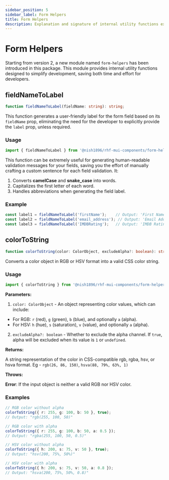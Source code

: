 ```yaml
---
sidebar_position: 5
sidebar_label: Form Helpers
title: Form Helpers
description: Explanation and signature of internal utility functions exported by the package. 
---
```


# Form Helpers

Starting from version 2, a new module named `form-helpers` has been introduced
in this package. This module provides internal utility functions designed to
simplify development, saving both time and effort for developers.

## fieldNameToLabel

```ts
function fieldNameToLabel(fieldName: string): string;
```

This function generates a user-friendly label for the form field based on its
`fieldName` prop, eliminating the need for the developer to explicitly
provide the `label` prop, unless required.

### Usage

```js
import { fieldNameToLabel } from '@nish1896/rhf-mui-components/form-helpers';
```

This function can be extremely useful for generating human-readable validation
messages for your fields, saving you the effort of manually crafting a custom
sentence for each field validation. It:

1. Converts **camelCase** and **snake_case** into words.
2. Capitalizes the first letter of each word.
3. Handles abbreviations when generating the field label.

### Example

```js
const label1 = fieldNameToLabel('firstName');    // Output: 'First Name'
const label2 = fieldNameToLabel('email_address'); // Output: 'Email Address'
const label3 = fieldNameToLabel('IMDBRating');   // Output: 'IMDB Rating'
```

## colorToString

```ts
function colorToString(color: ColorObject, excludeAlpha?: boolean): string;
```

Converts a color object in RGB or HSV format into a valid CSS color string.

### Usage

```js
import { colorToString } from '@nish1896/rhf-mui-components/form-helpers';
```

**Parameters:**

1. `color: ColorObject` - An object representing color values, which can include:
- For RGB: `r` (red), `g` (green), `b` (blue), and optionally `a` (alpha).
- For HSV: `h` (hue), `s` (saturation), `v` (value), and optionally `a` (alpha).

2. `excludeAlpha?: boolean` - Whether to exclude the alpha channel. If `true`, alpha will be
excluded when its value is `1` or `undefined`.

**Returns:**

A string representation of the color in CSS-compatible rgb, rgba, hsv, or hsva format.
Eg - `rgb(26, 86, 150)`, `hsva(88, 79%, 63%, 1)`

**Throws:**

**Error**: If the input object is neither a valid RGB nor HSV color.

### Examples

```ts
// RGB color without alpha
colorToString({ r: 255, g: 100, b: 50 }, true);
// Output: "rgb(255, 100, 50)"

// RGB color with alpha
colorToString({ r: 255, g: 100, b: 50, a: 0.5 });
// Output: "rgba(255, 100, 50, 0.5)"

// HSV color without alpha
colorToString({ h: 200, s: 75, v: 50 }, true);
// Output: "hsv(200, 75%, 50%)"

// HSV color with alpha
colorToString({ h: 200, s: 75, v: 50, a: 0.8 });
// Output: "hsva(200, 75%, 50%, 0.8)"
```